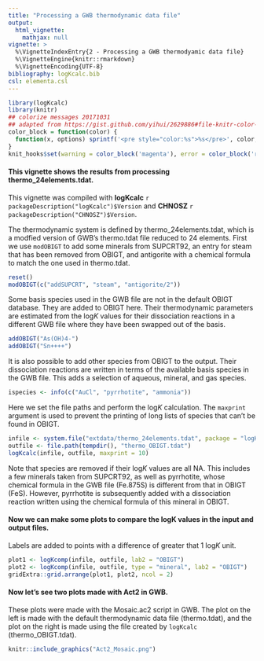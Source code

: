```yaml
---
title: "Processing a GWB thermodynamic data file"
output:
  html_vignette:
    mathjax: null
vignette: >
  %\VignetteIndexEntry{2 - Processing a GWB thermodyamic data file}
  %\VignetteEngine{knitr::rmarkdown}
  %\VignetteEncoding{UTF-8}
bibliography: logKcalc.bib
csl: elementa.csl
---
```


<!-- https://gomakethings.com/how-to-break-an-image-out-of-its-parent-container-with-css/ -->
<style>
@media (min-width: 700px) {
  .full-width {
    left: 50%;
    margin-left: -50vw;
    margin-right: -50vw;
    max-width: 100vw;
    position: relative;
    right: 50%;
    width: 100vw;
  }
}
@media (min-width: 1020px) {
  .full-width {
    left: 50vw; /* fallback if needed */
    left: calc(50vw - 160px);
    width: 1000px;
    position: relative;
    background-color: #9ecff7;
    padding:10px;
  }
}
</style>

```r
library(logKcalc)
library(knitr)
## colorize messages 20171031
## adapted from https://gist.github.com/yihui/2629886#file-knitr-color-msg-rnw
color_block = function(color) {
  function(x, options) sprintf('<pre style="color:%s">%s</pre>', color, x)
}
knit_hooks$set(warning = color_block('magenta'), error = color_block('red'), message = color_block('blue'))
```

#### This vignette shows the results from processing thermo_24elements.tdat.

This vignette was compiled with **logKcalc** `r packageDescription("logKcalc")$Version` and **CHNOSZ** `r packageDescription("CHNOSZ")$Version`.

The thermodynamic system is defined by thermo_24elements.tdat, which is a modfied version of GWB's thermo.tdat file reduced to 24 elements.
First we use `modOBIGT` to add some minerals from SUPCRT92, an entry for steam that has been removed from OBIGT, and antigorite with a chemical formula to match the one used in thermo.tdat.

```r
reset()
modOBIGT(c("addSUPCRT", "steam", "antigorite/2"))
```

Some basis species used in the GWB file are not in the default OBIGT database.
They are added to OBIGT here.
Their thermodynamic parameters are estimated from the log*K* values for their dissociation reactions in a different GWB file where they have been swapped out of the basis.

```r
addOBIGT("As(OH)4-")
addOBIGT("Sn++++")
```

It is also possible to add other species from OBIGT to the output.
Their dissociation reactions are written in terms of the available basis species in the GWB file.
This adds a selection of aqueous, mineral, and gas species.

```r
ispecies <- info(c("AuCl", "pyrrhotite", "ammonia"))
```

Here we set the file paths and perform the log*K* calculation.
The `maxprint` argument is used to prevent the printing of long lists of species that can't be found in OBIGT.

```r
infile <- system.file("extdata/thermo_24elements.tdat", package = "logKcalc")
outfile <- file.path(tempdir(), "thermo_OBIGT.tdat")
logKcalc(infile, outfile, maxprint = 10)
```

Note that species are removed if their log*K* values are all NA.
This includes a few minerals taken from SUPCRT92, as well as pyrrhotite, whose chemical formula in the GWB file (Fe.875S) is different from that in OBIGT (FeS).
However, pyrrhotite is subsequently added with a dissociation reaction written using the chemical formula of this mineral in OBIGT.

#### Now we can make some plots to compare the logK values in the input and output files.

Labels are added to points with a difference of greater that 1 log*K* unit.

```r
plot1 <- logKcomp(infile, outfile, lab2 = "OBIGT")
plot2 <- logKcomp(infile, outfile, type = "mineral", lab2 = "OBIGT")
gridExtra::grid.arrange(plot1, plot2, ncol = 2)
```

#### Now let's see two plots made with Act2 in GWB.

These plots were made with the Mosaic.ac2 script in GWB.
The plot on the left is made with the default thermodynamic data file (thermo.tdat), and the plot on the right is made using the file created by `logKcalc` (thermo_OBIGT.tdat).

```r
knitr::include_graphics("Act2_Mosaic.png")
```
